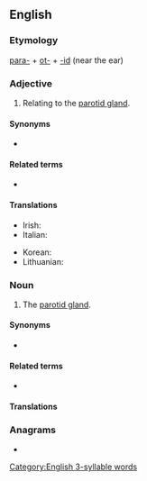 ==English==

===Etymology===
[[para-]] + [[ot-]] + [[-id]] (near the ear)
===Adjective===
{{en-adj|-}}

# Relating to the [[parotid gland]].

====Synonyms====
* {{l|en|parotoid}}

====Related terms====
* {{l|en|parotic}}

====Translations====
{{trans-top|relating to the parotid gland}}
* Irish: {{t|ga|paróitideach}}
* Italian: {{t+|it|parotide}}
{{trans-mid}}
* Korean: {{t|ko|귀밑샘|sc=Kore}}
* Lithuanian: {{t|lt|paausinis}}
{{trans-bottom}}

===Noun===
{{en-noun}}

# The [[parotid gland]].

====Synonyms====
* {{l|en|parotoid}}

====Related terms====
* {{l|en|parotidectomy}}

====Translations====
{{trans-see|parotid gland}}

===Anagrams===
* {{anagrams|en|a=adioprt|dioptra|partido}}

[[Category:English 3-syllable words]]